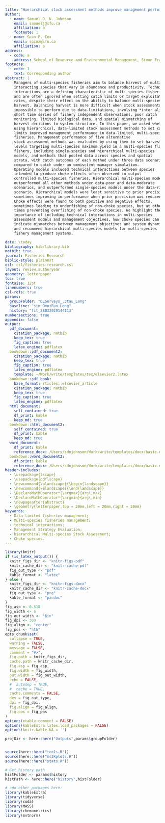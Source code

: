 ```yaml
---  
title: "Hierarchical stock assessment methods improve management performance in multi-species, data-limited fisheries."
author:
  - name: Samuel D. N. Johnson
    email: samuelj@sfu.ca
    affiliation: a
    footnote: 1
  - name: Sean P. Cox
    email: spcox@sfu.ca
    affiliation: a
address:
  - code: a
    address: School of Resource and Environmental Management, Simon Fraser University, 8888 University Drive, BC, V5K 1S6, Canada
footnote:
  - code: 1
    text: Corresponding author
abstract: |
    Managers of multi-species fisheries aim to balance harvest of multiple 
    interacting species that vary in abundance and productivity. Technical 
    interactions are a defining characteristic of multi-species fisheries, 
    and are often ignored when setting catch limits or target exploitation 
    rates, despite their effect on the ability to balance multi-species 
    harvest. Balancing harvest is more difficult when stock assessments are 
    impossible to perform due to data-limitations, involving *inter alia* 
    short time series of fishery independent observations, poor catch 
    monitoring, limited biological data, and spatial mismatching of 
    harvest decisions to system structure. In this paper, we asked whether 
    using hierarchical, data-limited stock assessment methods to set catch
    limits improved management performance in data-limited, multi-species
    fisheries. Management performance of five alternative 
    stock assessment methods was evaluated by using them to set harvest 
    levels targeting multi-species maximum yield in a multi-species flatfish 
    fishery, including single-species and hierarchical multi-species 
    models, and methods that pooled data across species and spatial 
    strata, with catch outcomes of each method under three data scenarios 
    compared to catch under an omniscient manager simulation. 
    Operating models included technical interactions between species
    intended to produce choke effects often observed in output 
    controlled multi-species fisheries. Hierarchical multi-species models 
    outperformed all other methods under data-poor and data-moderate 
    scenarios, and outperformed single-species models under the data-rich 
    scenario. Hierarchical models were least sensitive to prior precision, 
    sometimes improving in performance when prior precision was reduced. 
    Choke effects were found to both positive and negative effects, 
    sometimes leading to underfishing of non-choke species, but at other 
    times preventing overfishing of non-choke species. We highlight the 
    importance of including technical interactions in multi-species 
    assessment models and management objectives, how choke species can 
    indicate mismatches between management objectives and system dynamics, 
    and recommend hierarchical multi-species models for multi-species 
    fishery management systems.

date: \today
bibliography: bib/library.bib
natbib: true
journal: Fisheries Research
biblio-style: plainnat
csl: csl/fisheries-research.csl 
layout: review,authoryear
geometry: letterpaper
toc: true
fontsize: 12pt
linenumbers: true
csl-refs: true
params:
  groupFolder: "DLSurveys_.3tau_Long"
  baseline: "sim_OmniRun_Long"
  history: "fit_28032020144113"
numbersections: true
appendix: false
output: 
  pdf_document:
    citation_package: natbib
    keep_tex: true
    fig_caption: true
    latex_engine: pdflatex
  bookdown::pdf_document2:
    citation_package: natbib
    keep_tex: true
    fig_caption: true
    latex_engine: pdflatex
    template: ~/Work/write/templates/tex/elsevier2.latex
  bookdown::pdf_book:
    base_format: rticles::elsevier_article
    citation_package: natbib
    keep_tex: true
    fig_caption: true
    latex_engine: pdflatex
  html_document:
    self_contained: true
    df_print: kable
    keep_md: true
  bookdown::html_document2:
    self_contained: true
    df_print: kable
    keep_md: true
  word_document:
    df_print: kable
    reference_docx: /Users/sdnjohnson/Work/write/templates/docx/basic.docx
  bookdown::word_document2:
    df_print: kable
    reference_docx: /Users/sdnjohnson/Work/write/templates/docx/basic.docx
header-includes:
  - \usepackage{lscape}
  - \usepackage{pdflscape}
  - \newcommand{\blandscape}{\begin{landscape}}
  - \newcommand{\elandscape}{\end{landscape}}
  - \DeclareMathOperator*{\argmax}{arg\,max}
  - \DeclareMathOperator*{\argmin}{arg\,min}
  - \newpageafter{abstract}
  - \geometry{letterpaper,top = 20mm,left = 20mm,right = 20mm}
keywords:
  - Data-limited fisheries management;
  - Multi-species fisheries management;
  - technical interactions;
  - Management Strategy Evaluation;
  - hierarchical Multi-species Stock Assessment;
  - Choke species.
---
```



```r
library(knitr)
if (is_latex_output()) {
  knitr_figs_dir <- "knitr-figs-pdf"
  knitr_cache_dir <- "knitr-cache-pdf"
  fig_out_type <- "pdf"
  kable_format <- "latex"
} else {
  knitr_figs_dir <- "knitr-figs-docx"
  knitr_cache_dir <- "knitr-cache-docx"
  fig_out_type <- "png"
  kable_format <- "pandoc"
}
fig_asp <- 0.618
fig_width <- 6
fig_out_width <- "6in"
fig_dpi <- 300
fig_align <- "center"
fig_pos <- "htb"
opts_chunk$set(
  collapse = TRUE,
  warning = FALSE,
  message = FALSE,
  comment = "#>",
  fig.path = knitr_figs_dir,
  cache.path = knitr_cache_dir,
  fig.asp = fig_asp,
  fig.width = fig_width,
  out.width = fig_out_width,
  echo = FALSE,
  #  autodep = TRUE,
  #  cache = TRUE,
  cache.comments = FALSE,
  dev = fig_out_type,
  dpi = fig_dpi,
  fig.align = fig_align,
  fig.pos = fig_pos
)
options(xtable.comment = FALSE)
options(kableExtra.latex.load_packages = FALSE)
options(knitr.kable.NA = '')

projDir <- here::here("Outputs",params$groupFolder)


source(here::here("tools.R"))
source(here::here("ms3Rplots.R"))
source(here::here("stats.R"))

# Get history path
histFolder <- params$history
histPath <- here::here("history",histFolder)

```

```r
# add other packages here:
library(kableExtra)
library(tidyverse)
library(coda)
library(MASS)
library(chemometrics)
library(mvtnorm)
```




